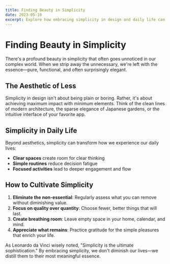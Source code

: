 ```yaml
---
title: Finding Beauty in Simplicity
date: 2023-05-10
excerpt: Explore how embracing simplicity in design and daily life can lead to greater appreciation and clarity.
---
```


# Finding Beauty in Simplicity

There's a profound beauty in simplicity that often goes unnoticed in our complex world. When we strip away the unnecessary, we're left with the essence—pure, functional, and often surprisingly elegant.

## The Aesthetic of Less

Simplicity in design isn't about being plain or boring. Rather, it's about achieving maximum impact with minimum elements. Think of the clean lines of modern architecture, the sparse elegance of Japanese gardens, or the intuitive interface of your favorite app.

## Simplicity in Daily Life

Beyond aesthetics, simplicity can transform how we experience our daily lives:

- **Clear spaces** create room for clear thinking
- **Simple routines** reduce decision fatigue
- **Focused activities** lead to deeper engagement and flow

## How to Cultivate Simplicity

1. **Eliminate the non-essential**: Regularly assess what you can remove without diminishing value.
2. **Focus on quality over quantity**: Choose fewer, better things that will last.
3. **Create breathing room**: Leave empty space in your home, calendar, and mind.
4. **Appreciate what remains**: Practice gratitude for the simple pleasures that enrich your life.

As Leonardo da Vinci wisely noted, "Simplicity is the ultimate sophistication." By embracing simplicity, we don't diminish our lives—we distill them to their most meaningful essence.
